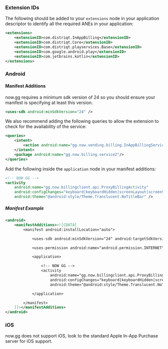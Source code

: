 
### Extension IDs

The following should be added to your `extensions` node in your application descriptor to identify all the required ANEs in your application:

```xml
<extensions>
    <extensionID>com.distriqt.InAppBilling</extensionID>
    <extensionID>com.distriqt.Core</extensionID>
    <extensionID>com.distriqt.playservices.Base</extensionID>
    <extensionID>com.google.android.play</extensionID>
    <extensionID>com.jetbrains.kotlin</extensionID>
</extensions>
```



### Android

#### Manifest Additions

now.gg requires a minimum sdk version of 24 so you should ensure your manifest is specifying at least this version.

```xml
<uses-sdk android:minSdkVersion="24" />
```

We also recommend adding the following queries to allow the extension to check for the availability of the service:

```xml
<queries>
	<intent>
		<action android:name="gg.now.vending.billing.InAppBillingService.BIND"/>
	</intent>
	<package android:name="gg.now.billing.service2"/>
</queries>
```

Add the following inside the `application` node in your manifest additions:

```xml
<!-- NOW GG -->
<activity
	android:name="gg.now.billingclient.api.ProxyBillingActivity"
	android:configChanges="keyboard|keyboardHidden|screenLayout|screenSize|orientation|locale"
	android:theme="@android:style/Theme.Translucent.NoTitleBar" />
```


##### Manifest Example 


```xml
<android>
	<manifestAdditions><![CDATA[
		<manifest android:installLocation="auto">

			<uses-sdk android:minSdkVersion="24" android:targetSdkVersion="34" />

			<uses-permission android:name="android.permission.INTERNET"/>

			<application>

				<!-- NOW GG -->
				<activity
					android:name="gg.now.billingclient.api.ProxyBillingActivity"
					android:configChanges="keyboard|keyboardHidden|screenLayout|screenSize|orientation|locale"
					android:theme="@android:style/Theme.Translucent.NoTitleBar" />

			</application>

		</manifest>
	]]></manifestAdditions>
</android>
```


### iOS

now.gg does not support iOS, look to the standard Apple In-App Purchase server for iOS support.

